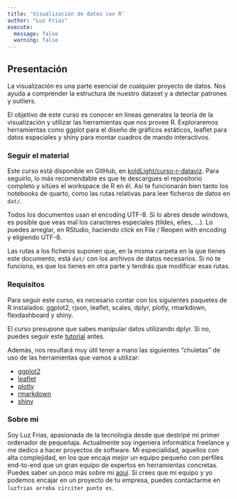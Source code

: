 ```yaml
---
title: 'Visualización de datos con R'
author: "Luz Frias"
execute:
  message: false
  warning: false
---
```


## Presentación {.unnumbered}

La visualización es una parte esencial de cualquier proyecto de datos. Nos ayuda a comprender la estructura de nuestro dataset y a detectar patrones y outliers.

El objetivo de este curso es conocer en líneas generales la teoría de la visualización y utilizar las herramientas que nos provee R. Exploraremos herramientas como ggplot para el diseño de gráficos estáticos, leaflet para datos espaciales y shiny para montar cuadros de mando interactivos.


### Seguir el material

Este curso está disponible en GitHub, en [koldLight/curso-r-dataviz](https://github.com/koldLight/curso-r-dataviz). Para seguirlo, lo más recomendable es que te descargues el repositorio completo y sitúes el workspace de R en él. Así te funcionarán bien tanto los notebooks de quarto, como las rutas relativas para leer ficheros de datos en `dat/`.

Todos los documentos usan el encoding UTF-8. Si lo abres desde windows, es posible que veas mal los caracteres especiales (tildes, eñes, ...). Lo puedes arreglar, en RStudio, haciendo click en File / Reopen with encoding y eligiendo UTF-8.

Las rutas a los ficheros suponen que, en la misma carpeta en la que tienes este documento, está `dat/` con los archivos de datos necesarios. Si no te funciona, es que los tienes en otra parte y tendrás que modificar esas rutas.

### Requisitos

Para seguir este curso, es necesario contar con los siguientes paquetes de R instalados: ggplot2, rjson, leaflet, scales, dplyr, plotly, rmarkdown, flexdashboard y shiny.

El curso presupone que sabes manipular datos utilizando dplyr. Si no, puedes seguir este [tutorial](https://cran.r-project.org/web/packages/dplyr/vignettes/dplyr.html) antes.

Además, nos resultará muy útil tener a mano las siguientes "chuletas" de uso de las herramientas que vamos a utilizar:

* [ggplot2](https://posit.co/wp-content/uploads/2022/10/data-visualization-1.pdf)
* [leaflet](https://posit.co/wp-content/uploads/2022/10/leaflet.pdf)
* [plotly](https://images.plot.ly/plotly-documentation/images/r_cheat_sheet.pdf)
* [rmarkdown](https://posit.co/wp-content/uploads/2022/10/rmarkdown-1.pdf)
* [shiny](https://posit.co/wp-content/uploads/2022/10/shiny-1.pdf)


### Sobre mi

Soy Luz Frias, apasionada de la tecnología desde que destripé mi primer ordenador de pequeñaja. Actualmente soy ingeniera informática freelance y me dedico a hacer proyectos de software. Mi especialidad, aquellos con alta complejidad, en los que encaja mejor un equipo pequeño con perfiles end-to-end que un gran equipo de expertos en herramientas concretas. Puedes saber un poco más sobre mi [aquí](https://luzfrias.notion.site/luzfrias/Luz-Frias-ES-2efe28d1f6454d39b8f29a352fdee6d1). Si crees que mi equipo y yo podemos encajar en un proyecto de tu empresa, puedes contactarme en `luzfrias arroba circiter punto es`.
